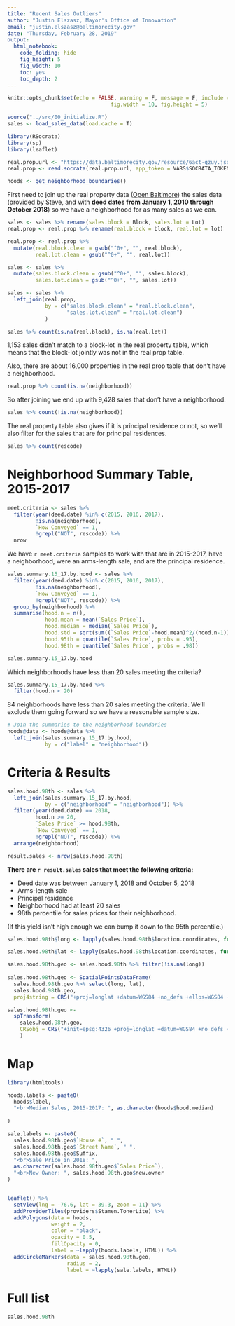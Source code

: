 ```yaml
---
title: "Recent Sales Outliers"
author: "Justin Elszasz, Mayor's Office of Innovation"
email: "justin.elszasz@baltimorecity.gov"
date: "Thursday, February 28, 2019"
output:
  html_notebook:
    code_folding: hide
    fig_height: 5
    fig_width: 10
    toc: yes
    toc_depth: 2
---
```


```r
knitr::opts_chunk$set(echo = FALSE, warning = F, message = F, include = T,
                                 fig.width = 10, fig.height = 5)
```


```r
source("../src/00_initialize.R")
sales <- load_sales_data(load.cache = T)

library(RSocrata)
library(sp)
library(leaflet)

real.prop.url <- "https://data.baltimorecity.gov/resource/6act-qzuy.json"
real.prop <- read.socrata(real.prop.url, app_token = VARS$SOCRATA_TOKEN)

hoods <- get_neighborhood_boundaries()
```

First need to join up the real property data ([Open Baltimore]([http://data.baltimorecity.gov/Financial/Real-Property-Taxes/27w9-urtvto)) the sales data (provided by Steve, and with **deed dates from January 1, 2010 through October 2018**) so we have a neighborhood for as many sales as we can.

```r
sales <- sales %>% rename(sales.block = Block, sales.lot = Lot)
real.prop <- real.prop %>% rename(real.block = block, real.lot = lot)
```

```r
real.prop <- real.prop %>%
  mutate(real.block.clean = gsub("^0+", "", real.block),
         real.lot.clean = gsub("^0+", "", real.lot))

sales <- sales %>%
  mutate(sales.block.clean = gsub("^0+", "", sales.block),
         sales.lot.clean = gsub("^0+", "", sales.lot))
```

```r
sales <- sales %>%
  left_join(real.prop, 
            by = c("sales.block.clean" = "real.block.clean",
                   "sales.lot.clean" = "real.lot.clean")
            )
```

```r
sales %>% count(is.na(real.block), is.na(real.lot))
```

1,153 sales didn't match to a block-lot in the real property table, which means that the block-lot jointly was not in the real prop table. 

Also, there are about 16,000 properties in the real prop table that don't have a neighborhood. 

```r
real.prop %>% count(is.na(neighborhood))
```

So after joining we end up with 9,428 sales that don't have a neighborhood.

```r
sales %>% count(!is.na(neighborhood))
```

The real property table also gives if it is principal residence or not, so we'll also filter for the sales that are for principal residences.

```r
sales %>% count(rescode)
```


# Neighborhood Summary Table, 2015-2017

```r
meet.criteria <- sales %>%
  filter(year(deed.date) %in% c(2015, 2016, 2017),
         !is.na(neighborhood),
         `How Conveyed` == 1,
         !grepl("NOT", rescode)) %>%
  nrow
```

We have `r meet.criteria` samples to work with that are in 2015-2017, have a neighborhood, were an arms-length sale, and are the principal residence.

```r
sales.summary.15_17.by.hood <- sales %>%
  filter(year(deed.date) %in% c(2015, 2016, 2017),
         !is.na(neighborhood),
         `How Conveyed` == 1,
         !grepl("NOT", rescode)) %>%
  group_by(neighborhood) %>%
  summarise(hood.n = n(),
            hood.mean = mean(`Sales Price`),
            hood.median = median(`Sales Price`),
            hood.std = sqrt(sum((`Sales Price`-hood.mean)^2/(hood.n-1))),
            hood.95th = quantile(`Sales Price`, probs = .95),
            hood.98th = quantile(`Sales Price`, probs = .98))

sales.summary.15_17.by.hood  
```

Which neighborhoods have less than 20 sales meeting the criteria?

```r
sales.summary.15_17.by.hood %>%
  filter(hood.n < 20)
```

84 neighborhoods have less than 20 sales meeting the criteria. We'll exclude them going forward so we have a reasonable sample size.

```r
# Join the summaries to the neighborhood boundaries
hoods@data <- hoods@data %>% 
  left_join(sales.summary.15_17.by.hood,
            by = c("label" = "neighborhood"))
```

# Criteria & Results

```r
sales.hood.98th <- sales %>%
  left_join(sales.summary.15_17.by.hood,
            by = c("neighborhood" = "neighborhood")) %>%
  filter(year(deed.date) == 2018,
         hood.n >= 20,
         `Sales Price` >= hood.98th,
         `How Conveyed` == 1,
         !grepl("NOT", rescode)) %>%
  arrange(neighborhood)

result.sales <- nrow(sales.hood.98th)
```

**There are `r result.sales` sales that meet the following criteria:**

- Deed date was between January 1, 2018 and October 5, 2018
- Arms-length sale
- Principal residence
- Neighborhood had at least 20 sales
- 98th percentile for sales prices for their neighborhood.

(If this yield isn't high enough we can bump it down to the 95th percentile.)


```r
sales.hood.98th$long <- lapply(sales.hood.98th$location.coordinates, function(x) x[1]) %>% unlist()

sales.hood.98th$lat <- lapply(sales.hood.98th$location.coordinates, function(x) x[2]) %>% unlist()
```


```r
sales.hood.98th.geo <- sales.hood.98th %>% filter(!is.na(long))
  
sales.hood.98th.geo <- SpatialPointsDataFrame(
  sales.hood.98th.geo %>% select(long, lat), 
  sales.hood.98th.geo,
  proj4string = CRS("+proj=longlat +datum=WGS84 +no_defs +ellps=WGS84 +towgs84=0,0,0"))

sales.hood.98th.geo <- 
  spTransform(
    sales.hood.98th.geo, 
    CRSobj = CRS("+init=epsg:4326 +proj=longlat +datum=WGS84 +no_defs +ellps=WGS84 +towgs84=0,0,0")
    )

```

# Map

```r
library(htmltools)

hoods.labels <- paste0(
  hoods$label,
  "<br>Median Sales, 2015-2017: ", as.character(hoods$hood.median)
  
)

sale.labels <- paste0(
  sales.hood.98th.geo$`House #`, " ",
  sales.hood.98th.geo$`Street Name`, " ",
  sales.hood.98th.geo$Suffix, 
  "<br>Sale Price in 2018: ", 
  as.character(sales.hood.98th.geo$`Sales Price`),
  "<br>New Owner: ", sales.hood.98th.geo$new.owner
)


leaflet() %>%
  setView(lng = -76.6, lat = 39.3, zoom = 11) %>%
  addProviderTiles(providers$Stamen.TonerLite) %>% 
  addPolygons(data = hoods, 
              weight = 2, 
              color = "black",
              opacity = 0.5,
              fillOpacity = 0, 
              label = ~lapply(hoods.labels, HTML)) %>%
  addCircleMarkers(data = sales.hood.98th.geo, 
                   radius = 2,
                   label = ~lapply(sale.labels, HTML))
```

# Full list

```r
sales.hood.98th 
```


